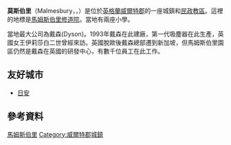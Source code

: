 {{Infobox UK place 
 | static_image_name = Malmesbury_Abbey_west_tower.jpg
 | static_image_caption = [[馬姆斯伯里修道院|馬姆斯伯里修道院]]
| country =                  England
 | official_name =            Malmesbury
 | unitary_england =          [[Wiltshire_Council|Wiltshire]]
 | lieutenancy_england =      [[威爾特郡|威爾特郡]]
 | region =                   西南英格蘭
 | population =               5,380
 | population_ref =           (2011年普查)<ref name=ons>[http://neighbourhood.statistics.gov.uk 2011 Census]</ref>
 | os_grid_reference =        ST940857
 | longitude =                -2.0988
 | latitude =                 51.5840
 | dial_code =                01666
 | postcode_district =        SN16
 | postcode_area =            SN
 | post_town =                Malmesbury
 | constituency_westminster = [[北威爾特郡_(英國國會選區)|北威爾特郡]]
 | population_demonym       = Jackdaws ([[blason_populaire|in informal contexts — blason populaire]])
}}
'''莫斯伯里'''（Malmesbury，{{IPAc-en|'|m|ɑː|l|m|z|b|r|i}}，{{IPAc-en|'|m|ɑː|m|z|b|r|i}}）是位於[[英格蘭|英格蘭]][[威爾特郡|威爾特郡]]的一座城鎮和[[民政教區|民政教區]]。這裡的地標是[[馬姆斯伯里修道院|馬姆斯伯里修道院]]。當地有兩座小學。

當地最大公司為戴森(Dyson)。1993年戴森在此建廠，第一代吸塵器在此生產，英國女王伊莉莎白二世曾經來訪。英國脫歐後戴森總部遷到新加坡，但馬姆斯伯里園區仍然是戴森在英國的研發中心，有數千位員工在此工作。

==友好城市==
* {{FRA}} [[日安|日安]]

==參考資料==
{{Reflist}}

[[Category:馬姆斯伯里|]]
[[Category:威爾特郡城鎮|Category:威爾特郡城鎮]]